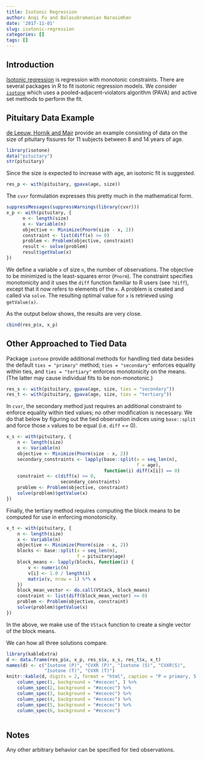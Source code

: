 ```yaml
---
title: Isotonic Regression
author: Anqi Fu and Balasubramanian Narasimhan
date: '2017-11-01'
slug: isotonic-regression
categories: []
tags: []
---
```


## Introduction

[Isotonic regression](https://en.wikipedia.org/wiki/Isotonic_regression) is regression with monotonic constraints. There are several packages in R to fit isotonic regression models. We consider  [`isotone`](https://cran.r-project.org/package=isotone) which uses a pooled-adjacent-violators algorithm (PAVA) and active set methods to perform the fit. 

## Pituitary Data Example

[de Leeuw, Hornik and Mair](http://www.jstatsoft.org/v32/i05/)
provide an example consisting of data on the size of pituitary fissures for 11 subjects between 8 and 14 years of age.

```r
library(isotone)
data("pituitary")
str(pituitary)
```

Since the size is expected to increase with age, an isotonic fit is suggested.

```r
res_p <- with(pituitary, gpava(age, size))
```

The `cvxr` formulation expresses this pretty much in the mathematical form. 

```r
suppressMessages(suppressWarnings(library(cvxr)))
x_p <- with(pituitary, {
      n <- length(size)
      x <- Variable(n)
      objective <- Minimize(Pnorm(size - x, 2))
      constraint <- list(diff(x) >= 0)
      problem <- Problem(objective, constraint)
      result <- solve(problem)
      result$getValue(x)
})
```

We define a variable `x` of size `n`, the number of observations. The objective to be minimized is the least-squares error (`Pnorm`). The constraint specifies monotonicity and it uses the `diff` function familiar to R users (see `?diff`), except that it now refers to elements of the `x`. A problem is created and called via `solve`. The resulting optimal value for `x` is retrieved using `getValue(x)`. 

As the output below shows, the results are very close.
```r
cbind(res_p$x, x_p)
```

## Other Approached to Tied Data

Package `isotone` provide additional methods for handling tied data besides the default `ties = "primary"` method; `ties = "secondary"` enforces equality within ties, and `ties = "tertiary"`
enforces monotonicity on the means. (The latter may cause individual fits to be non-monotonic.)

```r
res_s <- with(pituitary, gpava(age, size, ties = "secondary"))
res_t <- with(pituitary, gpava(age, size, ties = "tertiary"))
```

In `cvxr`, the secondary method just requires an additional constraint to enforce
equality within tied values; no other modification is necessary. We do that below by figuring out the tied observation indices using `base::split` and force those `x` values to be equal (i.e. `diff` == 0).

```r
x_s <- with(pituitary, {
    n <- length(size)
    x <- Variable(n)
    objective <- Minimize(Pnorm(size - x, 2))
    secondary_constraints <- lapply(base::split(x = seq_len(n),
                                                f = age),
                                    function(i) diff(x[i]) == 0)
    constraint <- c(diff(x) >= 0,
                    secondary_constraints)
    problem <- Problem(objective, constraint)
    solve(problem)$getValue(x)
})
```

Finally, the tertiary method requires computing the block means to be computed for use
in enforcing monotonicity. 
```r
x_t <- with(pituitary, {
    n <- length(size)
    x <- Variable(n)
    objective <- Minimize(Pnorm(size - x, 2))
    blocks <- base::split(x = seq_len(n),
                          f = pituitary$age)
    block_means <- lapply(blocks, function(i) {
        v <- numeric(n)
        v[i] <- 1.0 / length(i)
        matrix(v, nrow = 1) %*% x
    })
    block_mean_vector <- do.call(VStack, block_means)
    constraint <- list(diff(block_mean_vector) >= 0)
    problem <- Problem(objective, constraint)
    solve(problem)$getValue(x)
})
```
In the above, we make use of the `VStack` function to create a single vector of the block means.

We can how all three solutions compare.

```r
library(kableExtra)
d <- data.frame(res_p$x, x_p, res_s$x, x_s, res_t$x, x_t)
names(d) <- c("Isotone (P)", "CVXR (P)", "Isotone (S)", "CVXR(S)",
              "Isotone (T)", "CVXR (T)")
knitr::kable(d, digits = 2, format = "html", caption = "P = primary, S = Secondary, T = Tertiary") %>%
    column_spec(1, background = "#ececec", ) %>%
    column_spec(2, background = "#ececec") %>%
    column_spec(3, background = "#ececec") %>%
    column_spec(4, background = "#ececec") %>%
    column_spec(5, background = "#ececec") %>%
    column_spec(6, background = "#ececec")
    
```

## Notes

Any other arbitrary behavior can be specified for tied observations.

